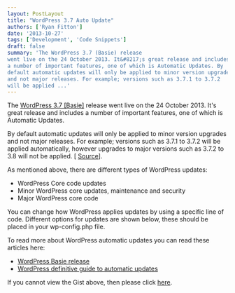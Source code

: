 ```yaml
---
layout: PostLayout
title: "WordPress 3.7 Auto Update"
authors: ['Ryan Fitton']
date: '2013-10-27'
tags: ['Development', 'Code Snippets']
draft: false
summary: 'The WordPress 3.7 (Basie) release
went live on the 24 October 2013. It&#8217;s great release and includes
a number of important features, one of which is Automatic Updates. By
default automatic updates will only be applied to minor version upgrades
and not major releases. For example; versions such as 3.7.1 to 3.7.2
will be applied ...'
---
```


The [WordPress 3.7 \[Basie\]](http://wordpress.org/news/2013/10/basie/)
release went live on the 24 October 2013. It's great release and
includes a number of important features, one of which is Automatic
Updates.

By default automatic updates will only be applied to minor version
upgrades and not major releases. For example; versions such as 3.7.1 to
3.7.2 will be applied automatically, however upgrades to major versions
such as 3.7.2 to 3.8 will not be applied. \[
[Source](http://www.wpbeginner.com/wp-tutorials/how-to-disable-automatic-updates-in-wordpress/)].

As mentioned above, there are different types of WordPress updates:

-   WordPress Core code updates
-   Minor WordPress core updates, maintenance and security
-   Major WordPress core code

You can change how WordPress applies updates by using a specific line of
code. Different options for updates are shown below, these should be
placed in your wp-config.php file.

To read more about WordPress automatic updates you can read these
articles here:

-   [WordPress Basie release](http://wordpress.org/news/2013/10/basie/)
-   [WordPress definitive guide to automatic
    updates](http://make.wordpress.org/core/2013/10/25/the-definitive-guide-to-disabling-auto-updates-in-wordpress-3-7/)

If you cannot view the Gist above, then please click 
[here](http://gist.github.com/ryanfitton/7174079).
